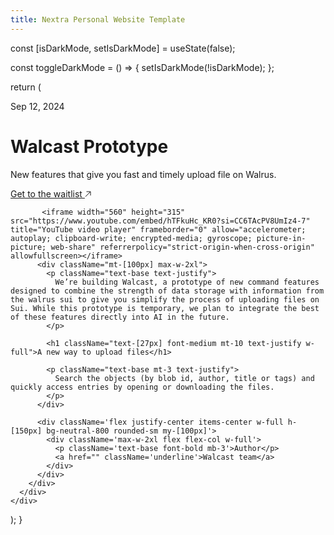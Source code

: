 ```yaml
---
title: Nextra Personal Website Template
---
```




  const [isDarkMode, setIsDarkMode] = useState(false);
  
  const toggleDarkMode = () => {
    setIsDarkMode(!isDarkMode);
  };


  return (
    <div className="w-full px-4 md:px-12 lg:px-24">
      <div className="container mx-auto grid grid-cols-12 w-full px-4 md:px-12 lg:px-24">
        <div className="col-span-full flex flex-col justify-center items-center text-center text-white mt-[120px]">
          <p className="text-base font-medium mb-4">Sep 12, 2024</p>
          <h1 className="text-7xl font-medium mb-5">Walcast Prototype</h1>
          <p className="text-2xl mb-6 max-w-2xl">
            New features that give you fast and timely upload file on Walrus.
          </p>
          <a href="#" className="bg-white text-black font-semibold py-2 px-4 rounded-full flex items-center gap-2 hover:bg-gray-200 transition duration-200">
              Get to the waitlist
              <svg width="10" height="10" viewBox="0 0 10 10" fill="none" xmlns="http://www.w3.org/2000/svg">
                  <path d="M1 9L9 1M9 1H2.5M9 1V7.22222" stroke="currentColor" strokeWidth="1.25" strokeLinecap="round" strokeLinejoin="round"></path>
              </svg>
          </a>

           <iframe width="560" height="315" src="https://www.youtube.com/embed/hTFkuHc_KR0?si=CC6TAcPV8UmIz4-7" title="YouTube video player" frameborder="0" allow="accelerometer; autoplay; clipboard-write; encrypted-media; gyroscope; picture-in-picture; web-share" referrerpolicy="strict-origin-when-cross-origin" allowfullscreen></iframe>
          <div className="mt-[100px] max-w-2xl">
            <p className="text-base text-justify">
              We’re building Walcast, a prototype of new command features designed to combine the strength of data storage with information from the walrus sui to give you simplify the process of uploading files on Sui. While this prototype is temporary, we plan to integrate the best of these features directly into AI in the future.
            </p>

            <h1 className="text-[27px] font-medium mt-10 text-justify w-full">A new way to upload files</h1>

            <p className="text-base mt-3 text-justify">
              Search the objects (by blob id, author, title or tags) and quickly access entries by opening or downloading the files.
            </p>
          </div>

          <div className='flex justify-center items-center w-full h-[150px] bg-neutral-800 rounded-sm my-[100px]'>
            <div className='max-w-2xl flex flex-col w-full'>
              <p className='text-base font-bold mb-3'>Author</p>
              <a href="" className='underline'>Walcast team</a>
            </div>
          </div>
        </div>
      </div>
    </div>
  );
}

<IndexPage />
